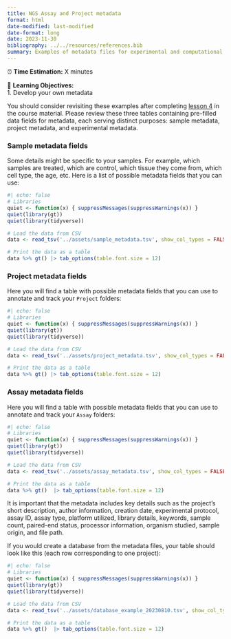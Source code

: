 ```yaml
---
title: NGS Assay and Project metadata 
format: html
date-modified: last-modified
date-format: long
date: 2023-11-30
bibliography: ../../resources/references.bib
summary: Examples of metadata files for experimental and computational purposes. 
---
```



:::{.callout-note title="Section Overview"}

⏰ **Time Estimation:** X minutes  

💬 **Learning Objectives:**   
    1. Develop your own metadata 
:::

You should consider revisiting these examples after completing [lesson 4](../04_metadata.qmd) in the course material. Please review these three tables containing pre-filled data fields for metadata, each serving distinct purposes: sample metadata, project metadata, and experimental metadata.

### Sample metadata fields

Some details might be specific to your samples. For example, which samples are treated, which are control, which tissue they come from, which cell type, the age, etc. Here is a list of possible metadata fields that you can use:

```r
#| echo: false
# Libraries
quiet <- function(x) { suppressMessages(suppressWarnings(x)) }
quiet(library(gt))
quiet(library(tidyverse))

# Load the data from CSV
data <- read_tsv('../assets/sample_metadata.tsv', show_col_types = FALSE)

# Print the data as a table
data %>% gt() |> tab_options(table.font.size = 12)
```

### Project metadata fields

Here you will find a table with possible metadata fields that you can use to annotate and track your `Project` folders:

```r
#| echo: false
# Libraries
quiet <- function(x) { suppressMessages(suppressWarnings(x)) }
quiet(library(gt))
quiet(library(tidyverse))

# Load the data from CSV
data <- read_tsv('../assets/project_metadata.tsv', show_col_types = FALSE)

# Print the data as a table
data %>% gt() |> tab_options(table.font.size = 12)
```

### Assay metadata fields

Here you will find a table with possible metadata fields that you can use to annotate and track your `Assay` folders:

```r
#| echo: false
# Libraries
quiet <- function(x) { suppressMessages(suppressWarnings(x)) }
quiet(library(gt))
quiet(library(tidyverse))

# Load the data from CSV
data <- read_tsv('../assets/assay_metadata.tsv', show_col_types = FALSE)

# Print the data as a table
data %>% gt()  |> tab_options(table.font.size = 12)
```

It is important that the metadata includes key details such as the project's short description, author information, creation date, experimental protocol, assay ID, assay type, platform utilized, library details, keywords, sample count, paired-end status, processor information, organism studied, sample origin, and file path. 

If you would create a database from the metadata files, your table should look like this (each row corresponding to one project):


```r
#| echo: false
# Libraries
quiet <- function(x) { suppressMessages(suppressWarnings(x)) }
quiet(library(gt))
quiet(library(tidyverse))

# Load the data from CSV
data <- read_tsv('../assets/database_example_20230810.tsv', show_col_types = FALSE)

# Print the data as a table
data %>% gt()  |> tab_options(table.font.size = 12)
```
